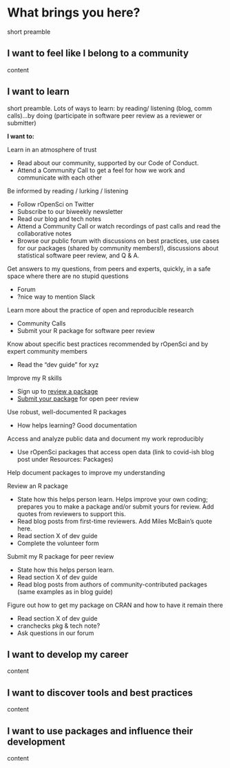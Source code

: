 # What brings you here? {#motivations}

short preamble

## I want to feel like I belong to a community 

content

## I want to learn {#learn}

short preamble. Lots of ways to learn: by reading/ listening (blog, comm calls)...by doing (participate in software peer review as a reviewer or submitter)

**I want to: **

Learn in an atmosphere of trust



*   Read about our community, supported by our Code of Conduct. 
*   Attend a Community Call to get a feel for how we work and communicate with each other

Be informed by reading / lurking / listening 



*   Follow rOpenSci on Twitter
*   Subscribe to our biweekly newsletter
*   Read our blog and tech notes
*   Attend a Community Call or watch recordings of past calls and read the collaborative notes 
*   Browse our public forum with discussions on best practices, use cases for our packages (shared by community members!), discussions about statistical software peer review, and Q & A.

Get answers to my questions, from peers and experts, quickly, in a safe space where there are no stupid questions



*   Forum 
*   ?nice way to mention Slack

Learn more about the practice of open and reproducible research



*   Community Calls
*   Submit your R package for software peer review

Know about specific best practices recommended by rOpenSci and by expert community members



*   Read the “dev guide” for xyz

Improve my R skills



*   Sign up to [review a package](#review)
*   [Submit your package](#submit) for open peer review

Use robust, well-documented R packages



*   How helps learning? Good documentation

Access and analyze public data and document my work reproducibly



*   Use rOpenSci packages that access open data (link to covid-ish blog post under Resources: Packages)

Help document packages to improve my understanding

Review an R package



*   State how this helps person learn. Helps improve your own coding; prepares you to make a package and/or submit yours for review. Add quotes from reviewers to support this. 
*   Read blog posts from first-time reviewers. Add Miles McBain’s quote here.
*   Read section X of dev guide
*   Complete the volunteer form

Submit my R package for peer review



*   State how this helps person learn. 
*   Read section X of dev guide
*   Read blog posts from authors of community-contributed packages (same examples as in blog guide)

Figure out how to get my package on CRAN and how to have it remain there



*   Read section X of dev guide
*   cranchecks pkg & tech note?
*   Ask questions in our forum 

## I want to develop my career

content

## I want to discover tools and best practices

content

## I want to use packages and influence their development

content
